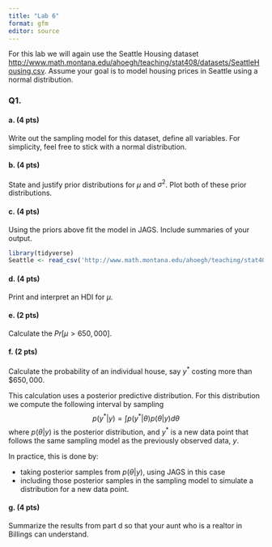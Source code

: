 ```yaml
---
title: "Lab 6"
format: gfm
editor: source
---
```


For this lab we will again use the Seattle Housing dataset [http://www.math.montana.edu/ahoegh/teaching/stat408/datasets/SeattleHousing.csv](http://www.math.montana.edu/ahoegh/teaching/stat408/datasets/SeattleHousing.csv). Assume your goal is to model housing prices in Seattle using a normal distribution.

### Q1.
#### a. (4 pts)
Write out the sampling model for this dataset, define all variables. For simplicity, feel free to stick with a normal distribution.



#### b. (4 pts)
State and justify prior distributions for $\mu$ and $\sigma^2$. Plot both of these prior distributions.



#### c. (4 pts)
Using the priors above fit the model in JAGS. Include summaries of your output.

```r
library(tidyverse)
Seattle <- read_csv('http://www.math.montana.edu/ahoegh/teaching/stat408/datasets/SeattleHousing.csv')
```

#### d.  (4 pts)
Print and interpret an HDI for $\mu$.

#### e. (2 pts)
Calculate the $Pr[\mu > 650,000]$.


#### f. (2 pts)
Calculate the probability of an individual house, say $y^{*}$ costing more than $\$650,000.$

This calculation uses a posterior predictive distribution. For this distribution we compute the following interval by sampling
$$p(y^*|y) = \int p(y^*|\theta) p(\theta|y) d\theta$$
where $p(\theta|y)$ is the posterior distribution, and $y^*$ is a new data point that follows the same sampling model as the previously observed data, $y$.

In practice, this is done by:

- taking posterior samples from $p(\theta|y)$, using JAGS in this case
- including those posterior samples in the sampling model to simulate a distribution for a new data point.



#### g. (4 pts)
Summarize the results from part d so that your aunt who is a realtor in Billings can understand.

